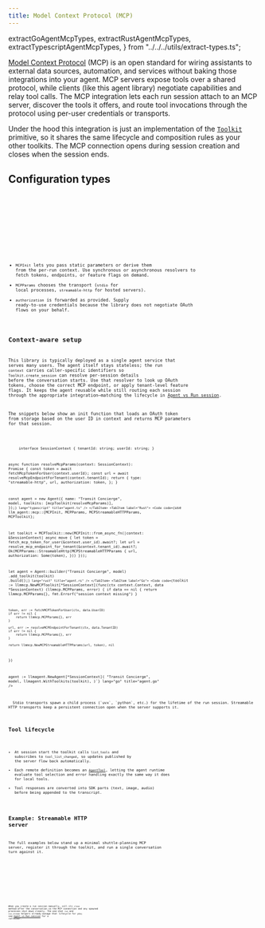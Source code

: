 ```yaml
---
title: Model Context Protocol (MCP)
---
```


  extractGoAgentMcpTypes,
  extractRustAgentMcpTypes,
  extractTypescriptAgentMcpTypes,
} from "../../../utils/extract-types.ts";

[Model Context Protocol](https://modelcontextprotocol.io/) (MCP) is an open standard for wiring assistants to external data sources, automation, and services without baking those integrations into your agent. MCP servers expose tools over a shared protocol, while clients (like this agent library) negotiate capabilities and relay tool calls. The MCP integration lets each run session attach to an MCP server, discover the tools it offers, and route tool invocations through the protocol using per-user credentials or transports.

Under the hood this integration is just an implementation of the [`Toolkit`](../toolkits) primitive, so it shares the same lifecycle and composition rules as your other toolkits. The MCP connection opens during session creation and closes when the session ends.

## Configuration types

<Tabs>
  <TabItem label="TypeScript">
    <Code
      code={extractTypescriptAgentMcpTypes([
        "MCPInit",
        "MCPParams",
        "MCPStdioParams",
        "MCPStreamableHTTPParams",
      ])}
      lang="typescript"
      title="mcp/types.ts"
    />
  </TabItem>
  <TabItem label="Rust">
    <Code
      code={extractRustAgentMcpTypes([
        "MCPInit",
        "MCPParams",
        "MCPStdioParams",
        "MCPStreamableHTTPParams",
      ])}
      lang="rust"
      title="mcp/types.rs"
    />
  </TabItem>
  <TabItem label="Go">
    <Code
      code={extractGoAgentMcpTypes([
        "MCPInit",
        "MCPParams",
        "MCPStdioParams",
        "MCPStreamableHTTPParams",
      ])}
      lang="go"
      title="mcp/types.go"
    />
  </TabItem>
</Tabs>

- `MCPInit` lets you pass static parameters or derive them from the per-run context. Use synchronous or asynchronous resolvers to fetch tokens, endpoints, or feature flags on demand.
- `MCPParams` chooses the transport (`stdio` for local processes, `streamable-http` for hosted servers).
- `authorization` is forwarded as provided. Supply ready-to-use credentials because the library does not negotiate OAuth flows on your behalf.

## Context-aware setup

This library is typically deployed as a single agent service that serves many users. The agent itself stays stateless; the run `context` carries caller-specific identifiers so `Toolkit.create_session` can resolve per-session details before the conversation starts. Use that resolver to look up OAuth tokens, choose the correct MCP endpoint, or apply tenant-level feature flags. It keeps the agent reusable while still routing each session through the appropriate integration—matching the lifecycle in [Agent vs Run session](../agent-vs-run-session).

The snippets below show an init function that loads an OAuth token from storage based on the user ID in context and returns MCP parameters for that session.

<Tabs>
  <TabItem label="TypeScript">
    <Code
      code={`import { Agent } from "@hoangvvo/llm-agent";

interface SessionContext {
  tenantId: string;
  userId: string;
}

async function resolveMcpParams(context: SessionContext): Promise<MCPParams> {
  const token = await fetchMcpTokenForUser(context.userId);
  const url = await resolveMcpEndpointForTenant(context.tenantId);
  return {
    type: "streamable-http",
    url,
    authorization: token,
  };
}

const agent = new Agent<SessionContext>({
  name: "Transit Concierge",
  model,
  toolkits: [mcpToolkit(resolveMcpParams)],
});`}
      lang="typescript"
      title="agent.ts"
    />
  </TabItem>
  <TabItem label="Rust">
    <Code
      code={`use llm_agent::mcp::{MCPInit, MCPParams, MCPStreamableHTTPParams, MCPToolkit};

let toolkit = MCPToolkit::new(MCPInit::from_async_fn(|context: &SessionContext| async move {
    let token = fetch_mcp_token_for_user(&context.user_id).await?;
    let url = resolve_mcp_endpoint_for_tenant(&context.tenant_id).await?;
    Ok(MCPParams::StreamableHttp(MCPStreamableHTTPParams {
        url,
        authorization: Some(token),
    }))
}));

let agent = Agent::builder("Transit Concierge", model)
    .add_toolkit(toolkit)
    .build();`}
      lang="rust"
      title="agent.rs"
    />
  </TabItem>
  <TabItem label="Go">
    <Code
      code={`toolkit := llmmcp.NewMCPToolkit[*SessionContext](func(ctx context.Context, data *SessionContext) (llmmcp.MCPParams, error) {
    if data == nil {
        return llmmcp.MCPParams{}, fmt.Errorf("session context missing")
    }

    token, err := fetchMCPTokenForUser(ctx, data.UserID)
    if err != nil {
        return llmmcp.MCPParams{}, err
    }

    url, err := resolveMCPEndpointForTenant(ctx, data.TenantID)
    if err != nil {
        return llmmcp.MCPParams{}, err
    }

    return llmmcp.NewMCPStreamableHTTPParams(url, token), nil
})

agent := llmagent.NewAgent[*SessionContext](
    "Transit Concierge",
    model,
    llmagent.WithToolkits(toolkit),
)`}
      lang="go"
      title="agent.go"
    />
  </TabItem>
</Tabs>

<Aside type="note">
  Stdio transports spawn a child process (`uvx`, `python`, etc.) for the lifetime of the run session. Streamable HTTP transports keep a persistent connection open when the server supports it.
</Aside>

## Tool lifecycle

- At session start the toolkit calls `list_tools` and subscribes to `tool_list_changed`, so updates published by the server flow back automatically.
- Each remote definition becomes an [`AgentTool`](../tools), letting the agent runtime evaluate tool selection and error handling exactly the same way it does for local tools.
- Tool responses are converted into SDK parts (text, image, audio) before being appended to the transcript.

## Example: Streamable HTTP server

The full examples below stand up a minimal shuttle-planning MCP server, register it through the toolkit, and run a single conversation turn against it.

<Tabs>
  <TabItem label="TypeScript">
    <Code code={jsMcpExample} lang="typescript" title="examples/mcp.ts" />
  </TabItem>
  <TabItem label="Rust">
    <Code code={rustMcpExample} lang="rust" title="examples/mcp.rs" />
  </TabItem>
  <TabItem label="Go">
    <Code code={goMcpExample} lang="go" title="examples/mcp/main.go" />
  </TabItem>
</Tabs>

When you create a run session manually, call its `close` method after the conversation so the MCP connection and any spawned processes shut down cleanly. The one-shot `run` and `run_stream` helpers already manage that lifecycle for you; see [Agent vs Run session](../agent-vs-run-session) for a refresher.
